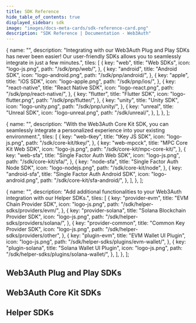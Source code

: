 ```yaml
---
title: SDK Reference
hide_table_of_contents: true
displayed_sidebar: sdk
image: "images/docs-meta-cards/sdk-reference-card.png"
description: "SDK Reference | Documentation - Web3Auth"
---
```



  {
    name: "",
    description:
      "Integrating with our Web3Auth Plug and Play SDKs has never been easier! Our user-friendly SDKs allows you to seamlessly integrate in just a few minutes.",
    tiles: [
      {
        key: "web",
        title: "Web SDKs",
        icon: "logo-js.png",
        path: "/sdk/pnp/web/",
      },
      {
        key: "android",
        title: "Android SDK",
        icon: "logo-android.png",
        path: "/sdk/pnp/android/",
      },
      {
        key: "apple",
        title: "iOS SDK",
        icon: "logo-apple.png",
        path: "/sdk/pnp/ios/",
      },
      {
        key: "react-native",
        title: "React Native SDK",
        icon: "logo-react.png",
        path: "/sdk/pnp/react-native/",
      },
      {
        key: "flutter",
        title: "Flutter SDK",
        icon: "logo-flutter.png",
        path: "/sdk/pnp/flutter/",
      },
      {
        key: "unity",
        title: "Unity SDK",
        icon: "logo-unity.png",
        path: "/sdk/pnp/unity/",
      },
      {
        key: "unreal",
        title: "Unreal SDK",
        icon: "logo-unreal.png",
        path: "/sdk/unreal/",
      },
    ],
  },
];

  {
    name: "",
    description: "With the Web3Auth Core Kit SDK, you can seamlessly integrate a personalized experience into your existing environment.",
    tiles: [
      {
        key: "web-tkey",
        title: "tKey JS SDK",
        icon: "logo-js.png",
        path: "/sdk/core-kit/tkey/",
      },
      {
        key: "web-mpcck",
        title: "MPC Core Kit Web SDK",
        icon: "logo-js.png",
        path: "/sdk/core-kit/mpc-core-kit/",
      },
      {
        key: "web-sfa",
        title: "Single Factor Auth Web SDK",
        icon: "logo-js.png",
        path: "/sdk/core-kit/sfa/",
      },
      {
        key: "node-sfa",
        title: "Single Factor Auth Node SDK",
        icon: "logo-nodejs.png",
        path: "/sdk/core-kit/node",
      },
      {
        key: "android-sfa",
        title: "Single Factor Auth Android SDK",
        icon: "logo-android.png",
        path: "/sdk/core-kit/sfa-android/",
      },
    ],
  },
];

  {
    name: "",
    description: "Add additional functionalities to your Web3Auth integration with our Helper SDKs.",
    tiles: [
      {
        key: "provider-evm",
        title: "EVM Chain Provider SDK",
        icon: "logo-js.png",
        path: "/sdk/helper-sdks/providers/evm/",
      },
      {
        key: "provider-solana",
        title: "Solana Blockchain Provider SDK",
        icon: "logo-js.png",
        path: "/sdk/helper-sdks/providers/solana/",
      },
      {
        key: "provider-common",
        title: "Common Key Provider SDK",
        icon: "logo-js.png",
        path: "/sdk/helper-sdks/providers/other",
      },
      {
        key: "plugin-evm",
        title: "EVM Wallet UI Plugin",
        icon: "logo-js.png",
        path: "/sdk/helper-sdks/plugins/evm-wallet/",
      },
      {
        key: "plugin-solana",
        title: "Solana Wallet UI Plugin",
        icon: "logo-js.png",
        path: "/sdk/helper-sdks/plugins/solana-wallet/",
      },
    ],
  },
];

## Web3Auth Plug and Play SDKs

<Tiles tileGroups={PlugAndPlayGroupsData} />

## Web3Auth Core Kit SDKs

<Tiles tileGroups={CoreKitGroupsData} />

## Helper SDKs

<Tiles tileGroups={HelperSDKGroupData} />
